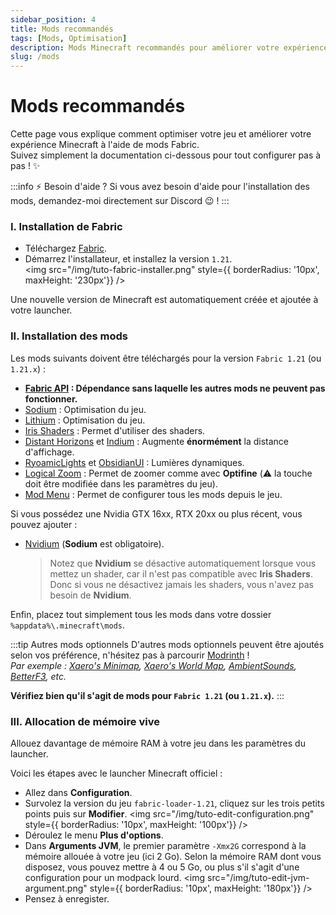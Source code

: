 ```yaml
---
sidebar_position: 4
title: Mods recommandés
tags: [Mods, Optimisation]
description: Mods Minecraft recommandés pour améliorer votre expérience de jeu
slug: /mods
---
```


# Mods recommandés

Cette page vous explique comment optimiser votre jeu et améliorer votre expérience Minecraft à l'aide de mods Fabric. <br/>
Suivez simplement la documentation ci-dessous pour tout configurer pas à pas ! ✨

:::info ⚡ Besoin d'aide ?
Si vous avez besoin d'aide pour l'installation des mods, demandez-moi directement sur Discord 😉 !
:::

### I. Installation de Fabric

* Téléchargez [Fabric](https://fabricmc.net/use/installer/).
* Démarrez l'installateur, et installez la version `1.21`.<br/>
  <img src="/img/tuto-fabric-installer.png" style={{ borderRadius: '10px', maxHeight: '230px'}} /><br/>

Une nouvelle version de Minecraft est automatiquement créée et ajoutée à votre launcher.

### II. Installation des mods

Les mods suivants doivent être téléchargés pour la version `Fabric 1.21` (ou `1.21.x`) :
* **[Fabric API](https://modrinth.com/mod/fabric-api/versions?gameVersion=1.21&type=release) : Dépendance sans laquelle les autres mods ne peuvent pas fonctionner.**
* [Sodium](https://modrinth.com/mod/sodium/versions?platform=fabric&gameVersion=1.21&type=release) : Optimisation du jeu.
* [Lithium](https://modrinth.com/mod/lithium/versions?platform=fabric&gameVersion=1.21&type=release) : Optimisation du jeu.
* [Iris Shaders](https://modrinth.com/mod/iris/versions?platform=fabric&gameVersion=1.21&type=release) : Permet d'utiliser des shaders.
* [Distant Horizons](https://modrinth.com/mod/distanthorizons/versions?platform=fabric&gameVersion=1.21) et [Indium](https://modrinth.com/mod/indium/versions?platform=fabric&gameVersion=1.21&type=release) : Augmente **énormément** la distance d'affichage.
* [RyoamicLights](https://modrinth.com/mod/ryoamiclights/versions?platform=fabric&gameVersion=1.21) et [ObsidianUI](https://modrinth.com/mod/obsidianui/versions?platform=fabric&gameVersion=1.21) : Lumières dynamiques.
* [Logical Zoom](https://modrinth.com/mod/logical-zoom/versions?gameVersion=1.21&type=release) : Permet de zoomer comme avec **Optifine** (⚠️ la touche doit être modifiée dans les paramètres du jeu).
* [Mod Menu](https://modrinth.com/mod/modmenu/versions?platform=fabric&gameVersion=1.21&type=release) : Permet de configurer tous les mods depuis le jeu.

Si vous possédez une Nvidia GTX 16xx, RTX 20xx ou plus récent, vous pouvez ajouter :
* [Nvidium](https://modrinth.com/mod/nvidium/versions?platform=fabric&gameVersion=1.21) (**Sodium** est obligatoire).
  > Notez que **Nvidium** se désactive automatiquement lorsque vous mettez un shader, car il n'est pas compatible avec **Iris Shaders**.
  > Donc si vous ne désactivez jamais les shaders, vous n'avez pas besoin de **Nvidium**.

Enfin, placez tout simplement tous les mods dans votre dossier `%appdata%\.minecraft\mods`.

:::tip Autres mods optionnels
D'autres mods optionnels peuvent être ajoutés selon vos préférence, n'hésitez pas à parcourir [Modrinth](https://modrinth.com/mods?g=categories:fabric&v=1.21) !<br/>
_Par exemple : [Xaero's Minimap](https://modrinth.com/mod/xaeros-minimap/versions?platform=fabric&gameVersion=1.21&type=release), [Xaero's World Map](https://modrinth.com/mod/xaeros-world-map/versions?platform=fabric&gameVersion=1.21&type=release),
[AmbientSounds](https://modrinth.com/mod/ambientsounds/versions?platform=fabric&gameVersion=1.21&type=release), [BetterF3](https://modrinth.com/mod/betterf3/versions?platform=fabric&gameVersion=1.21&type=release), etc._

**Vérifiez bien qu'il s'agit de mods pour `Fabric 1.21` (ou `1.21.x`).**
:::

### III. Allocation de mémoire vive

Allouez davantage de mémoire RAM à votre jeu dans les paramètres du launcher.

Voici les étapes avec le launcher Minecraft officiel :
* Allez dans **Configuration**.
* Survolez la version du jeu `fabric-loader-1.21`, cliquez sur les trois petits points puis sur **Modifier**.
  <img src="/img/tuto-edit-configuration.png" style={{ borderRadius: '10px', maxHeight: '100px'}} /><br/>
* Déroulez le menu **Plus d'options**.
* Dans **Arguments JVM**, le premier paramètre `-Xmx2G` correspond à la mémoire allouée à votre jeu (ici 2 Go).
  Selon la mémoire RAM dont vous disposez, vous pouvez mettre à 4 ou 5 Go, ou plus s'il s'agit d'une configuration pour un modpack lourd.
  <img src="/img/tuto-edit-jvm-argument.png" style={{ borderRadius: '10px', maxHeight: '180px'}} /><br/>
* Pensez à enregister.